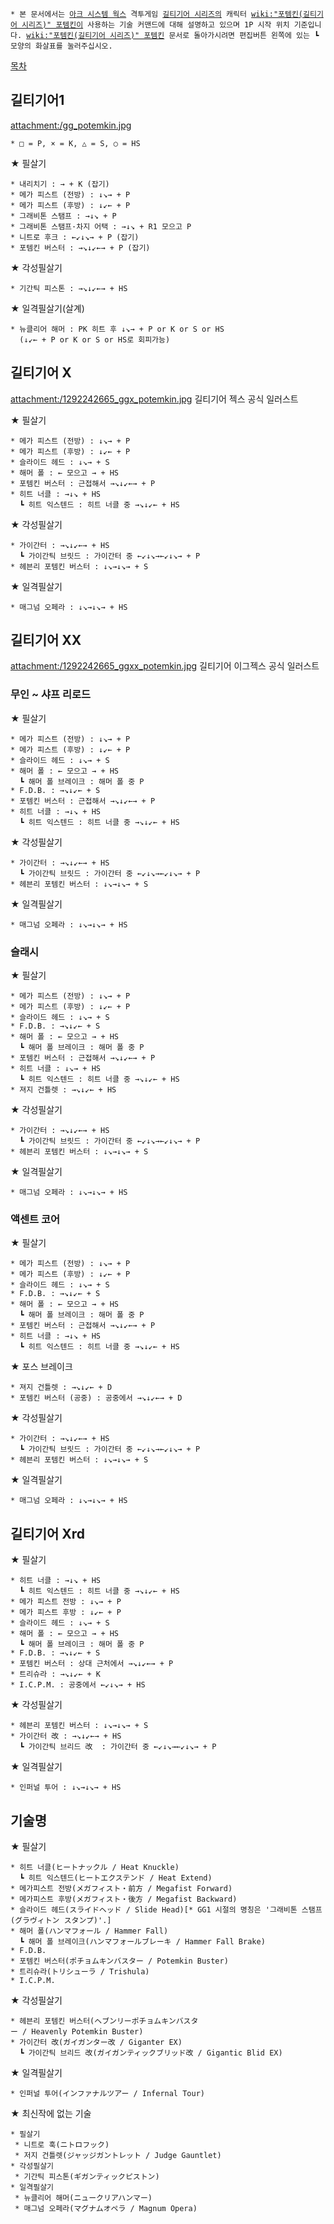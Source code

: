 * 본 문서에서는 [[아크 시스템 웍스]] 격투게임 [[길티기어 시리즈]]의 캐릭터 [[wiki:"포템킨(길티기어 시리즈)" 포템킨]]이 사용하는 기술 커맨드에 대해 설명하고 있으며 1P 시작 위치 기준입니다. [[wiki:"포템킨(길티기어 시리즈)" 포템킨]] 문서로 돌아가시려면 편집버튼 왼쪽에 있는 ┗모양의 화살표를 눌러주십시오.

[[목차]]

== 길티기어1 ==
attachment:/gg_potemkin.jpg

 * □ = P, × = K, △ = S, ○ = HS

★ 필살기
 * 내리치기 : → + K (잡기)
 * 메가 피스트 (전방) : ↓↘→ + P
 * 메가 피스트 (후방) : ↓↙← + P
 * 그래비톤 스탬프 : →↓↘ + P
 * 그래비톤 스탬프·차지 어택 : →↓↘ + R1 모으고 P
 * 니트로 후크 : ←↙↓↘→ + P (잡기)
 * 포템킨 버스터 : →↘↓↙←→ + P (잡기)

★ 각성필살기
 * 기간틱 피스톤 : →↘↓↙←→ + HS

★ 일격필살기(살계)
 * 뉴클리어 해머 : PK 히트 후 ↓↘→ + P or K or S or HS
   (↓↙← + P or K or S or HS로 회피가능)

== 길티기어 X ==
attachment:/1292242665_ggx_potemkin.jpg
길티기어 젝스 공식 일러스트

★ 필살기
 * 메가 피스트 (전방) : ↓↘→ + P
 * 메가 피스트 (후방) : ↓↙← + P
 * 슬라이드 헤드 : ↓↘→ + S
 * 해머 폴 : ← 모으고 → + HS
 * 포템킨 버스터 : 근접해서 →↘↓↙←→ + P
 * 히트 너클 : →↓↘ + HS
   ┗ 히트 익스텐드 : 히트 너클 중 →↘↓↙← + HS

★ 각성필살기
 * 가이간터 : →↘↓↙←→ + HS
   ┗ 가이간틱 브릿드 : 가이간터 중 ←↙↓↘→←↙↓↘→ + P
 * 헤븐리 포템킨 버스터 : ↓↘→↓↘→ + S

★ 일격필살기
 * 매그넘 오페라 : ↓↘→↓↘→ + HS

== 길티기어 XX ==
attachment:/1292242665_ggxx_potemkin.jpg
길티기어 이그젝스 공식 일러스트

=== 무인 ~ 샤프 리로드 ===
★ 필살기
 * 메가 피스트 (전방) : ↓↘→ + P
 * 메가 피스트 (후방) : ↓↙← + P
 * 슬라이드 헤드 : ↓↘→ + S
 * 해머 폴 : ← 모으고 → + HS
   ┗ 해머 폴 브레이크 : 해머 폴 중 P
 * F.D.B. : →↘↓↙← + S
 * 포템킨 버스터 : 근접해서 →↘↓↙←→ + P
 * 히트 너클 : →↓↘ + HS
   ┗ 히트 익스텐드 : 히트 너클 중 →↘↓↙← + HS

★ 각성필살기
 * 가이간터 : →↘↓↙←→ + HS
   ┗ 가이간틱 브릿드 : 가이간터 중 ←↙↓↘→←↙↓↘→ + P
 * 헤븐리 포템킨 버스터 : ↓↘→↓↘→ + S

★ 일격필살기
 * 매그넘 오페라 : ↓↘→↓↘→ + HS

=== 슬래시 ===
★ 필살기
 * 메가 피스트 (전방) : ↓↘→ + P
 * 메가 피스트 (후방) : ↓↙← + P
 * 슬라이드 헤드 : ↓↘→ + S
 * F.D.B. : →↘↓↙← + S
 * 해머 폴 : ← 모으고 → + HS
   ┗ 해머 폴 브레이크 : 해머 폴 중 P
 * 포템킨 버스터 : 근접해서 →↘↓↙←→ + P
 * 히트 너클 : ↓↘→ + HS
   ┗ 히트 익스텐드 : 히트 너클 중 →↘↓↙← + HS
 * 져지 건틀렛 : →↘↓↙← + HS

★ 각성필살기
 * 가이간터 : →↘↓↙←→ + HS
   ┗ 가이간틱 브릿드 : 가이간터 중 ←↙↓↘→←↙↓↘→ + P
 * 헤븐리 포템킨 버스터 : ↓↘→↓↘→ + S

★ 일격필살기
 * 매그넘 오페라 : ↓↘→↓↘→ + HS

=== 액센트 코어 ===
★ 필살기
 * 메가 피스트 (전방) : ↓↘→ + P
 * 메가 피스트 (후방) : ↓↙← + P
 * 슬라이드 헤드 : ↓↘→ + S
 * F.D.B. : →↘↓↙← + S
 * 해머 폴 : ← 모으고 → + HS
   ┗ 해머 폴 브레이크 : 해머 폴 중 P
 * 포템킨 버스터 : 근접해서 →↘↓↙←→ + P
 * 히트 너클 : →↓↘ + HS
   ┗ 히트 익스텐드 : 히트 너클 중 →↘↓↙← + HS

★ 포스 브레이크
 * 져지 건틀렛 : →↘↓↙← + D
 * 포템킨 버스터 (공중) : 공중에서 →↘↓↙←→ + D

★ 각성필살기
 * 가이간터 : →↘↓↙←→ + HS
   ┗ 가이간틱 브릿드 : 가이간터 중 ←↙↓↘→←↙↓↘→ + P
 * 헤븐리 포템킨 버스터 : ↓↘→↓↘→ + S

★ 일격필살기
 * 매그넘 오페라 : ↓↘→↓↘→ + HS

== 길티기어 Xrd ==
★ 필살기
 * 히트 너클 : →↓↘ + HS
   ┗ 히트 익스텐드 : 히트 너클 중 →↘↓↙← + HS
 * 메가 피스트 전방 : ↓↘→ + P
 * 메가 피스트 후방 : ↓↙← + P
 * 슬라이드 헤드 : ↓↘→ + S
 * 해머 폴 : ← 모으고 → + HS
   ┗ 해머 폴 브레이크 : 해머 폴 중 P
 * F.D.B. : →↘↓↙← + S
 * 포템킨 버스터 : 상대 근처에서 →↘↓↙←→ + P
 * 트리슈라 : →↘↓↙← + K
 * I.C.P.M. : 공중에서 ←↙↓↘→ + HS

★ 각성필살기
 * 헤븐리 포템킨 버스터 : ↓↘→↓↘→ + S
 * 가이간터 改 : →↘↓↙←→ + HS
   ┗ 가이간틱 브리드 改  : 가이간터 중 ←↙↓↘→←↙↓↘→ + P

★ 일격필살기
 * 인퍼널 투어 : ↓↘→↓↘→ + HS

== 기술명 ==
★ 필살기
 * 히트 너클(ヒートナックル / Heat Knuckle)
   ┗ 히트 익스텐드(ヒートエクステンド / Heat Extend)
 * 메가피스트 전방(メガフィスト・前方 / Megafist Forward)
 * 메가피스트 후방(メガフィスト・後方 / Megafist Backward)
 * 슬라이드 헤드(スライドヘッド / Slide Head)[* GG1 시절의 명칭은 '그래비톤 스탬프(グラヴィトン スタンプ)'.]
 * 해머 폴(ハンマフォール / Hammer Fall)
   ┗ 해머 폴 브레이크(ハンマフォールブレーキ / Hammer Fall Brake)
 * F.D.B.
 * 포템킨 버스터(ポチョムキンバスター / Potemkin Buster)
 * 트리슈라(トリシューラ / Trishula)
 * I.C.P.M.

★ 각성필살기
 * 헤븐리 포템킨 버스터(ヘブンリーポチョムキンバスター / Heavenly Potemkin Buster)
 * 가이간터 改(ガイガンター改 / Giganter EX)
   ┗ 가이간틱 브리드 改(ガイガンティックブリッド改 / Gigantic Blid EX)

★ 일격필살기
 * 인퍼널 투어(インファナルツアー / Infernal Tour)

★ 최신작에 없는 기술
 * 필살기
  * 니트로 훅(ニトロフック)
  * 저지 건틀렛(ジャッジガントレット / Judge Gauntlet)
 * 각성필살기
  * 기간틱 피스톤(ギガンティックピストン)
 * 일격필살기
  * 뉴클리어 해머(ニュークリアハンマー)
  * 매그넘 오페라(マグナムオペラ / Magnum Opera)
